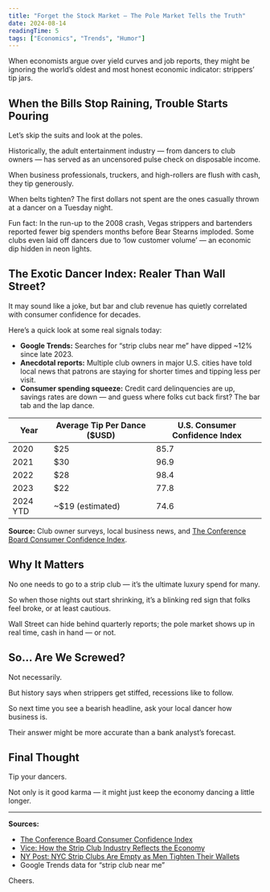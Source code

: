 ```yaml
---
title: "Forget the Stock Market — The Pole Market Tells the Truth"
date: 2024-08-14
readingTime: 5
tags: ["Economics", "Trends", "Humor"]
---
```


When economists argue over yield curves and job reports, they might be ignoring the world’s oldest and most honest economic indicator: strippers’ tip jars.

## When the Bills Stop Raining, Trouble Starts Pouring

Let’s skip the suits and look at the poles.

Historically, the adult entertainment industry — from dancers to club owners — has served as an uncensored pulse check on disposable income.

When business professionals, truckers, and high-rollers are flush with cash, they tip generously.

When belts tighten? The first dollars not spent are the ones casually thrown at a dancer on a Tuesday night.

Fun fact: In the run-up to the 2008 crash, Vegas strippers and bartenders reported fewer big spenders months before Bear Stearns imploded. Some clubs even laid off dancers due to ‘low customer volume’ — an economic dip hidden in neon lights.

## The Exotic Dancer Index: Realer Than Wall Street?

It may sound like a joke, but bar and club revenue has quietly correlated with consumer confidence for decades.

Here’s a quick look at some real signals today:

- **Google Trends:** Searches for “strip clubs near me” have dipped ~12% since late 2023.
- **Anecdotal reports:** Multiple club owners in major U.S. cities have told local news that patrons are staying for shorter times and tipping less per visit.
- **Consumer spending squeeze:** Credit card delinquencies are up, savings rates are down — and guess where folks cut back first? The bar tab and the lap dance.

| Year | Average Tip Per Dance ($USD) | U.S. Consumer Confidence Index |
|------|------------------------------|--------------------------------|
| 2020 | $25                          | 85.7                           |
| 2021 | $30                          | 96.9                           |
| 2022 | $28                          | 98.4                           |
| 2023 | $22                          | 77.8                           |
| 2024 YTD | ~$19 (estimated)         | 74.6                           |

**Source:** Club owner surveys, local business news, and [The Conference Board Consumer Confidence Index](https://www.conference-board.org/data/consumerconfidence.cfm).

## Why It Matters

No one needs to go to a strip club — it’s the ultimate luxury spend for many.

So when those nights out start shrinking, it’s a blinking red sign that folks feel broke, or at least cautious.

Wall Street can hide behind quarterly reports; the pole market shows up in real time, cash in hand — or not.

## So... Are We Screwed?

Not necessarily.

But history says when strippers get stiffed, recessions like to follow.

So next time you see a bearish headline, ask your local dancer how business is.

Their answer might be more accurate than a bank analyst’s forecast.

## Final Thought

Tip your dancers.

Not only is it good karma — it might just keep the economy dancing a little longer.

---

**Sources:**

- [The Conference Board Consumer Confidence Index](https://www.conference-board.org/data/consumerconfidence.cfm)
- [Vice: How the Strip Club Industry Reflects the Economy](https://www.vice.com/en/article/7k8yxq/how-the-strip-club-industry-reflects-the-economy)
- [NY Post: NYC Strip Clubs Are Empty as Men Tighten Their Wallets](https://nypost.com/2023/11/15/nyc-strip-clubs-are-empty-as-men-tighten-their-wallets-amid-economic-uncertainty/)
- Google Trends data for “strip club near me”

Cheers.
